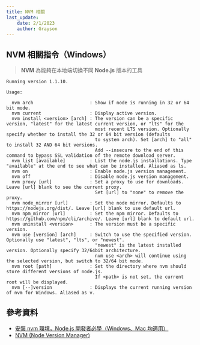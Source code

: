 ```yaml
---
title: NVM 相關
last_update:
    date: 2/1/2023
    author: Grayson
---
```

## NVM 相關指令（Windows）

> **NVM** 為能夠在本地端切換不同 **Node.js** 版本的工具

```shell
Running version 1.1.10.

Usage:

  nvm arch                     : Show if node is running in 32 or 64 bit mode.
  nvm current                  : Display active version.
  nvm install <version> [arch] : The version can be a specific version, "latest" for the latest current version, or "lts" for the
                                 most recent LTS version. Optionally specify whether to install the 32 or 64 bit version (defaults
                                 to system arch). Set [arch] to "all" to install 32 AND 64 bit versions.
                                 Add --insecure to the end of this command to bypass SSL validation of the remote download server.
  nvm list [available]         : List the node.js installations. Type "available" at the end to see what can be installed. Aliased as ls.
  nvm on                       : Enable node.js version management.
  nvm off                      : Disable node.js version management.
  nvm proxy [url]              : Set a proxy to use for downloads. Leave [url] blank to see the current proxy.
                                 Set [url] to "none" to remove the proxy.
  nvm node_mirror [url]        : Set the node mirror. Defaults to https://nodejs.org/dist/. Leave [url] blank to use default url.
  nvm npm_mirror [url]         : Set the npm mirror. Defaults to https://github.com/npm/cli/archive/. Leave [url] blank to default url.
  nvm uninstall <version>      : The version must be a specific version.
  nvm use [version] [arch]     : Switch to use the specified version. Optionally use "latest", "lts", or "newest".
                                 "newest" is the latest installed version. Optionally specify 32/64bit architecture.
                                 nvm use <arch> will continue using the selected version, but switch to 32/64 bit mode.
  nvm root [path]              : Set the directory where nvm should store different versions of node.js.
                                 If <path> is not set, the current root will be displayed.
  nvm [--]version              : Displays the current running version of nvm for Windows. Aliased as v.
```

## 參考資料
* [安裝 nvm 環境，Node.js 開發者必學（Windows、Mac 均適用）](https://www.casper.tw/development/2022/01/10/install-nvm/)
* [NVM (Node Version Manager)](https://github.com/nvm-sh/nvm)
